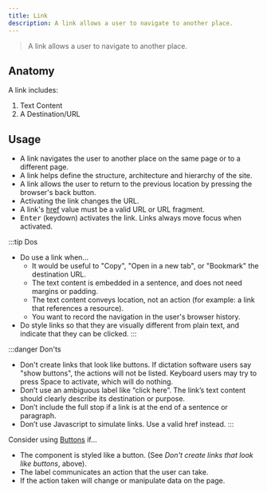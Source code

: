 ```yaml
---
title: Link
description: A link allows a user to navigate to another place.
---
```


> A link allows a user to navigate to another place.

## Anatomy

A link includes:

1. Text Content
2. A Destination/URL

## Usage

- A link navigates the user to another place on the same page or to a different page.
- A link helps define the structure, architecture and hierarchy of the site.
- A link allows the user to return to the previous location by pressing the browser's back button.
- Activating the link changes the URL.
- A link's [href](https://developer.mozilla.org/en-US/docs/Web/HTML/Element/a#attr-href) value must be a valid URL or URL fragment.
- <kbd>Enter</kbd> (keydown) activates the link. Links always move focus when activated.

:::tip Dos
- Do use a link when…
    - It would be useful to "Copy", "Open in a new tab", or "Bookmark" the destination URL.
    - The text content is embedded in a sentence, and does not need margins or padding.
    - The text content conveys location, not an action (for example: a link that references a resource).
    - You want to record the navigation in the user's browser history.
- Do style links so that they are visually different from plain text, and indicate that they can be clicked.
:::

:::danger Don'ts
- Don't create links that look like buttons. If dictation software users say "show buttons", the actions will not be listed. Keyboard users may try to press Space to activate, which will do nothing.
- Don’t use an ambiguous label like “click here”. The link’s text content should clearly describe its destination or purpose.
- Don’t include the full stop if a link is at the end of a sentence or paragraph.
- Don’t use Javascript to simulate links. Use a valid href instead.
:::

Consider using [Buttons](button) if…

- The component is styled like a button. (See _Don't create links that look like buttons_, above).
- The label communicates an action that the user can take.
- If the action taken will change or manipulate data on the page.
